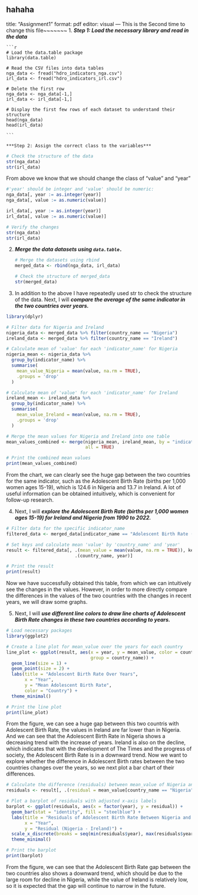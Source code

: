 hahaha
---
title: "Assignment1"
format: pdf
editor: visual
---
This is the Second time to change this file~~~~~~~
1.  ***Step 1: Load the necessary library and read in the data***

    ```r
    # Load the data.table package
    library(data.table)

    # Read the CSV files into data tables
    nga_data <- fread("hdro_indicators_nga.csv")
    irl_data <- fread("hdro_indicators_irl.csv")

    # Delete the first row
    nga_data <- nga_data[-1,]
    irl_data <- irl_data[-1,]

    # Display the first few rows of each dataset to understand their structure
    head(nga_data)
    head(irl_data)

    ```

    ***Step 2: Assign the correct class to the variables***

```r
# Check the structure of the data
str(nga_data)
str(irl_data)
```

From above we know that we should change the class of "value" and "year"

```r
#'year' should be integer and 'value' should be numeric:
nga_data[, year := as.integer(year)]
nga_data[, value := as.numeric(value)]

irl_data[, year := as.integer(year)]
irl_data[, value := as.numeric(value)]

# Verify the changes
str(nga_data)
str(irl_data)
```

2.  ***Merge the data datasets using `data.table.`***

    ```r
    # Merge the datasets using rbind
    merged_data <- rbind(nga_data, irl_data)

    # Check the structure of merged_data
    str(merged_data)
    ```

3.  In addition to the above I have repeatedly used str to check the structure of the data. Next, I will ***compare the average of the same indicator in the two countries over years.***

```r
library(dplyr)

# Filter data for Nigeria and Ireland
nigeria_data <- merged_data %>% filter(country_name == "Nigeria")
ireland_data <- merged_data %>% filter(country_name == "Ireland")

# Calculate mean of 'value' for each 'indicator_name' for Nigeria
nigeria_mean <- nigeria_data %>%
  group_by(indicator_name) %>%
  summarise(
    mean_value_Nigeria = mean(value, na.rm = TRUE),
    .groups = 'drop'
  )

# Calculate mean of 'value' for each 'indicator_name' for Ireland
ireland_mean <- ireland_data %>%
  group_by(indicator_name) %>%
  summarise(
    mean_value_Ireland = mean(value, na.rm = TRUE),
    .groups = 'drop'
  )

# Merge the mean values for Nigeria and Ireland into one table
mean_values_combined <- merge(nigeria_mean, ireland_mean, by = "indicator_name",
                              all = TRUE)

# Print the combined mean values
print(mean_values_combined)
```

From the chart, we can clearly see the huge gap between the two countries for the same indicator, such as the Adolescent Birth Rate (births per 1,000 women ages 15-19), which is 124.6 in Nigeria and 13.7 in Ireland. A lot of useful information can be obtained intuitively, which is convenient for follow-up research.

4.  Next, I will ***explore the Adolescent Birth Rate (births per 1,000 women ages 15-19) for Ireland and Nigeria from 1990 to 2022.***

```r
# Filter data for the specific indicator_name
filtered_data <- merged_data[indicator_name == "Adolescent Birth Rate (births per 1,000 women ages 15-19)"]

# Set keys and calculate mean 'value' by 'country_name' and 'year'
result <- filtered_data[, .(mean_value = mean(value, na.rm = TRUE)), keyby =
                          .(country_name, year)]

# Print the result
print(result)
```

Now we have successfully obtained this table, from which we can intuitively see the changes in the values. However, in order to more directly compare the differences in the values of the two countries with the changes in recent years, we will draw some graphs.

5.  Next, I will ***use different line colors to draw line charts of Adolescent Birth Rate changes in these two countries according to years.***

```r
# Load necessary packages
library(ggplot2)

# Create a line plot for mean_value over the years for each country
line_plot <- ggplot(result, aes(x = year, y = mean_value, color = country_name,
                                group = country_name)) +
  geom_line(size = 1) +
  geom_point(size = 2) +
  labs(title = "Adolescent Birth Rate Over Years",
       x = "Year",
       y = "Mean Adolescent Birth Rate",
       color = "Country") +
  theme_minimal()

# Print the line plot
print(line_plot)

```

From the figure, we can see a huge gap between this two countris with Adolescent Birth Rate, the values in Ireland are far lower than in Nigeria. And we can see that the Adolescent Birth Rate in Nigeria shows a decreasing trend with the increase of years. Ireland is also on the decline, which indicates that with the development of The Times and the progress of society, the Adolescent Birth Rate is in a downward trend. Now we want to explore whether the difference in Adolescent Birth rates between the two countries changes over the years, so we next plot a bar chart of their differences.

```r
# Calculate the difference (residuals) between mean_value of Nigeria and Ireland for each year
residuals <- result[, .(residual = mean_value[country_name == "Nigeria"] - mean_value[country_name == "Ireland"]), by = year]

# Plot a barplot of residuals with adjusted x-axis labels
barplot <- ggplot(residuals, aes(x = factor(year), y = residual)) +
  geom_bar(stat = "identity", fill = "steelblue") +
  labs(title = "Residuals of Adolescent Birth Rate Between Nigeria and Ireland",
       x = "Year",
       y = "Residual (Nigeria - Ireland)") +
  scale_x_discrete(breaks = seq(min(residuals$year), max(residuals$year), by = 5)) +  # Adjust x-axis labels to show every 5 years
  theme_minimal()

# Print the barplot
print(barplot)

```

From the figure, we can see that the Adolescent Birth Rate gap between the two countries also shows a downward trend, which should be due to the large room for decline in Nigeria, while the value of Ireland is relatively low, so it is expected that the gap will continue to narrow in the future.
